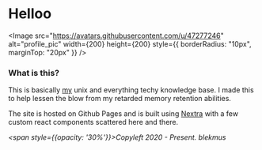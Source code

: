 
# Helloo

<Image
  src="https://avatars.githubusercontent.com/u/47277246"
  alt="profile_pic"
  width={200}
  height={200}
  style={{ borderRadius: "10px", marginTop: "20px" }}
/>

### What is this?

This is basically [my](https://github.com/blekmus) unix and everything techy knowledge base.
I made this to help lessen the blow from my retarded memory retention abilities.

The site is hosted on Github Pages and is built using [Nextra](https://github.com/shuding/nextra) with a few custom react components scattered here and there. 


<Cards>
    <Card
    title="General"
    href="/docs/general/global"
    arrow={true}
  />
  <Card
    title="Projects"
    href="/projects"
    arrow={true}
  />
    <Card
    title="Guides"
    href="/guides"
    arrow={true}
  />
</Cards>

_<span style={{opacity: '30%'}}>Copyleft 2020 - Present. blekmus</span>_